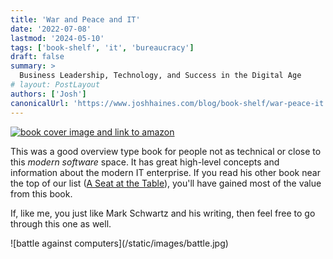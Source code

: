 ```yaml
---
title: 'War and Peace and IT'
date: '2022-07-08'
lastmod: '2024-05-10'
tags: ['book-shelf', 'it', 'bureaucracy']
draft: false
summary: >
  Business Leadership, Technology, and Success in the Digital Age
# layout: PostLayout
authors: ['Josh']
canonicalUrl: 'https://www.joshhaines.com/blog/book-shelf/war-peace-it'
---
```


<div className="mx-auto w-1/3">
  <a href="https://www.amazon.com/War-Peace-Business-Leadership-Technology/dp/1942788711">
    <img
      alt="book cover image and link to amazon"
      src="https://m.media-amazon.com/images/I/41U04j56wZL._SY445_SX342_.jpg"
    />
  </a>
</div>

This was a good overview type book for people not as technical or close to this _modern software_ space. It has great high-level concepts and information about the modern IT enterprise. If you read his other book near the top of our list ([A Seat at the Table](/blog/book-shelf/seat-at-the-table)), you'll have gained most of the value from this book.

If, like me, you just like Mark Schwartz and his writing, then feel free to go through this one as well.

<div className="-mx-2 flex flex-wrap justify-center overflow-hidden xl:-mx-2">
  <div className="my-1 w-full overflow-hidden px-2 xl:my-1 xl:w-1/2 xl:px-2">
    ![battle against computers](/static/images/battle.jpg)
  </div>
</div>
